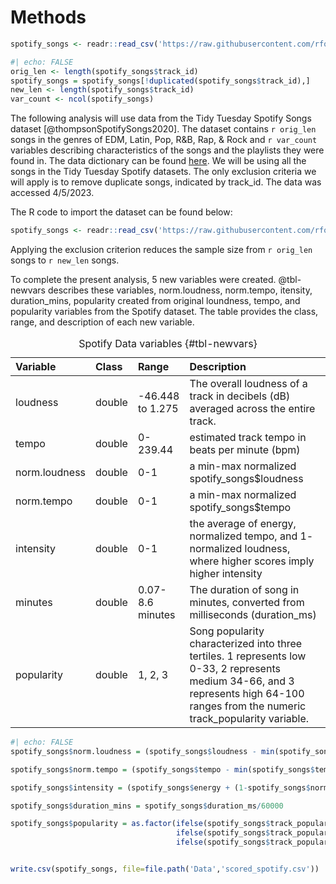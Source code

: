 # Methods {.unnumbered}

```r
spotify_songs <- readr::read_csv('https://raw.githubusercontent.com/rfordatascience/tidytuesday/master/data/2020/2020-01-21/spotify_songs.csv', show_col_types = FALSE)
```

```r
#| echo: FALSE
orig_len <- length(spotify_songs$track_id)
spotify_songs = spotify_songs[!duplicated(spotify_songs$track_id),]
new_len <- length(spotify_songs$track_id)
var_count <- ncol(spotify_songs)
```

The following analysis will use data from the Tidy Tuesday Spotify Songs dataset [@thompsonSpotifySongs2020]. The dataset contains `r orig_len` songs in the genres of EDM, Latin, Pop, R&B, Rap, & Rock and `r var_count` variables describing characteristics of the songs and the playlists they were found in. The data dictionary can be found [here](https://github.com/rfordatascience/tidytuesday/blob/master/data/2020/2020-01-21/readme.md#data-dictionary). We will be using all the songs in the Tidy Tuesday Spotify datasets. The only exclusion criteria we will apply is to remove duplicate songs, indicated by track_id. The data was accessed 4/5/2023.

The R code to import the dataset can be found below:

```r
spotify_songs <- readr::read_csv('https://raw.githubusercontent.com/rfordatascience/tidytuesday/master/data/2020/2020-01-21/spotify_songs.csv', show_col_types = FALSE)
```

Applying the exclusion criterion reduces the sample size from `r orig_len` songs to `r new_len` songs.

To complete the present analysis, 5 new variables were created. @tbl-newvars describes these variables, norm.loudness, norm.tempo, itensity, duration_mins, popularity created from original loundness, tempo, and popularity variables from the Spotify dataset. The table provides the class, range, and description of each new variable.

| Variable      | Class  | Range            | Description                                                                                                                                                                          |
|:--------------|:-------|:-----------------|:-------------------------------------------------------------------------------------------------------------------------------------------------------------------------------------|
| loudness      | double | -46.448 to 1.275 | The overall loudness of a track in decibels (dB) averaged across the entire track.                                                                                                   |
| tempo         | double | 0-239.44         | estimated track tempo in beats per minute (bpm)                                                                                                                                      |
| norm.loudness | double | 0-1              | a min-max normalized spotify_songs\$loudness                                                                                                                                         |
| norm.tempo    | double | 0-1              | a min-max normalized spotify_songs\$tempo                                                                                                                                            |
| intensity     | double | 0-1              | the average of energy, normalized tempo, and 1- normalized loudness, where higher scores imply higher intensity                                                                      |
| minutes       | double | 0.07-8.6 minutes | The duration of song in minutes, converted from milliseconds (duration_ms)                                                                                                           |
| popularity    | double | 1, 2, 3          | Song popularity characterized into three tertiles. 1 represents low 0-33, 2 represents medium 34-66, and 3 represents high 64-100 ranges from the numeric track_popularity variable. |

: Spotify Data variables {#tbl-newvars}

```r
#| echo: FALSE
spotify_songs$norm.loudness = (spotify_songs$loudness - min(spotify_songs$loudness)) / (max(spotify_songs$loudness) - min(spotify_songs$loudness))

spotify_songs$norm.tempo = (spotify_songs$tempo - min(spotify_songs$tempo)) / (max(spotify_songs$tempo) - min(spotify_songs$tempo))

spotify_songs$intensity = (spotify_songs$energy + (1-spotify_songs$norm.loudness) + spotify_songs$norm.tempo)/3

spotify_songs$duration_mins = spotify_songs$duration_ms/60000

spotify_songs$popularity = as.factor(ifelse(spotify_songs$track_popularity <= 33, 1, 
                                     ifelse(spotify_songs$track_popularity <= 66, 2,
                                     ifelse(spotify_songs$track_popularity <= 100, 3))))


write.csv(spotify_songs, file=file.path('Data','scored_spotify.csv'))
```
